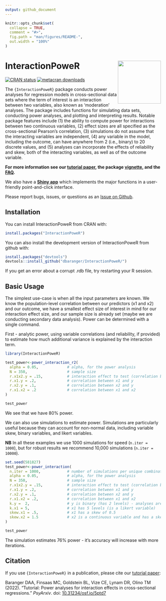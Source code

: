 ```yaml
---
output: github_document
---
```


<!-- README.md is generated from README.Rmd. Please edit that file -->

```r
knitr::opts_chunk$set(
  collapse = TRUE,
  comment = "#>",
  fig.path = "man/figures/README-",
  out.width = "100%"
)
```

# InteractionPoweR <a href='https://dbaranger.github.io/InteractionPoweR/'><img src="man/figures/logo.png" align="right" height="139"/></a>

<!-- badges: start -->
[![CRAN status](https://www.r-pkg.org/badges/version/InteractionPoweR)](https://CRAN.R-project.org/package=InteractionPoweR)
[![metacran downloads](https://cranlogs.r-pkg.org/badges/grand-total/InteractionPoweR)](https://cran.r-project.org/package=InteractionPoweR)

<!-- badges: end -->

The `{InteractionPoweR}` package conducts power analyses for regression models in cross-sectional data sets where the term of interest is an interaction between two variables, also known as 'moderation' analyses. The package includes functions for simulating data sets, conducting power analyses, and plotting and interpreting results. Notable package features include (1) the ability to compute power for interactions between two continuous variables, (2) effect sizes are all specified as the cross-sectional Pearson's correlation, (3) simulations do not assume that the interacting variables are independent, (4) any variable in the model, including the outcome, can have anywhere from 2 (i.e., binary) to 20 discrete values, and (5) analyses can incorporate the effects of reliability and skew, both of the interacting variables, as well as of the outcome variable.

**For more information see our [tutorial paper](https://doi.org/10.31234/osf.io/5ptd7), the package [vignette](https://dbaranger.github.io/InteractionPoweR/articles/articles/InteractionPoweRvignette.html), and the [FAQ](https://dbaranger.github.io/InteractionPoweR/articles/articles/CommonQuestions.html).**

We also have a [**Shiny app**](https://intmoddev.shinyapps.io/intPower/) which implements the major functions in a user-friendly point-and-click interface.

Please report bugs, issues, or questions as an [Issue on Github](https://github.com/dbaranger/InteractionPoweR/issues/).

## Installation

You can install InteractionPoweR from CRAN with:

``` r
install.packages("InteractionPoweR")
```

You can also install the development version of InteractionPoweR from github with:

``` r
install.packages("devtools")
devtools::install_github("dbaranger/InteractionPoweR/")
```

If you get an error about a corrupt .rdb file, try restarting your R session.

## Basic Usage

The simplest use-case is when all the input parameters are known. We know the population-level correlation between our predictors (x1 and x2) and our outcome, we have a smallest effect size of interest in mind for our interaction effect size, and our sample size is already set (maybe we are conducting secondary data analysis). Power can be determined with a single command.

First - analytic power, using variable correlations (and reliability, if provided) to estimate how much additional variance is explained by the interaction term.

```r
library(InteractionPoweR)

test_power<-power_interaction_r2(
  alpha = 0.05,             # alpha, for the power analysis
  N = 350,                  # sample size
  r.x1x2.y = .15,           # interaction effect to test (correlation between x1*x2 and y)
  r.x1.y = .2,              # correlation between x1 and y
  r.x2.y = .1,              # correlation between x2 and y
  r.x1.x2 = .2              # correlation between x1 and x2
)

test_power
```

We see that we have 80% power.

We can also use simulations to estimate power. Simulations are particularly useful because they can account for non-normal data, including variable skew, binary variables, and likert variables.

**NB** In all these examples we use 1000 simulations for speed (`n.iter = 1000`), but for robust results we recommend 10,000 simulations (`n.iter = 10000`).

```r
set.seed(581827)
test_power<-power_interaction(
  n.iter = 1000,            # number of simulations per unique combination of input parameters
  alpha = 0.05,             # alpha, for the power analysis
  N = 350,                  # sample size
  r.x1x2.y = .15,           # interaction effect to test (correlation between x1*x2 and y)
  r.x1.y = .2,              # correlation between x1 and y
  r.x2.y = .1,              # correlation between x2 and y  
  r.x1.x2 = .2,             # correlation between x1 and x2 
  k.y =  2,                 # y is binary (has 2 levels) - analyses are run as logistic regressions
  k.x1 = 5,                 # x1 has 5 levels (is a likert variable)
  skew.x1 = .5,             # x1 has a skew of 0.5
  skew.x2 = 1.5             # x2 is a continuous variable and has a skew of 1.5
)

test_power
```

The simulation estimates 76% power - it's accuracy will increase with more iterations.

## Citation

If you use `{InteractionPoweR}` in a publication, please cite our [tutorial paper](https://doi.org/10.31234/osf.io/5ptd7):

Baranger DAA, Finsaas MC, Goldstein BL, Vize CE, Lynam DR, Olino TM (2022). "Tutorial: Power analyses for interaction effects in cross-sectional regressions." *PsyArxiv*. doi: [10.31234/osf.io/5ptd7](https://doi.org/10.31234/osf.io/5ptd7)

